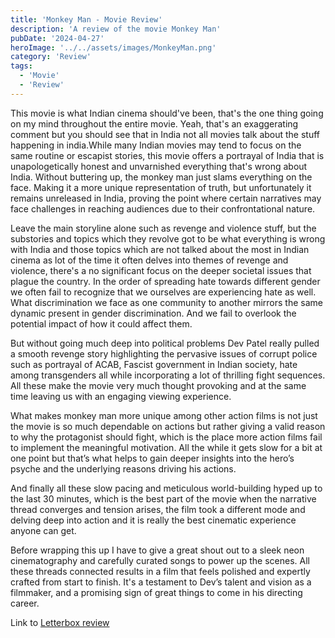 ```yaml
---
title: 'Monkey Man - Movie Review'
description: 'A review of the movie Monkey Man'
pubDate: '2024-04-27'
heroImage: '../../assets/images/MonkeyMan.png'
category: 'Review'
tags:
  - 'Movie'
  - 'Review'
---
```


This movie is what Indian cinema should've been, that's the one thing going on my mind throughout the entire movie. Yeah, that's an exaggerating comment but you should see that in India not all movies talk about the stuff happening in india.While many Indian movies may tend to focus on the same routine or escapist stories, this movie offers a portrayal of India that is unapologetically honest and unvarnished everything that's wrong about India. Without buttering up, the monkey man just slams everything on the face. Making it a more unique representation of truth, but unfortunately it remains unreleased in India, proving the point where certain narratives may face challenges in reaching audiences due to their confrontational nature.

Leave the main storyline alone such as revenge and violence stuff, but the substories and topics which they revolve got to be what everything is wrong with India and those topics which are not talked about the most in Indian cinema as lot of the time it often delves into themes of revenge and violence, there's a no significant focus on the deeper societal issues that plague the country. In the order of spreading hate towards different gender we often fail to recognize that we ourselves are experiencing hate as well. What discrimination we face as one community to another mirrors the same dynamic present in gender discrimination. And we fail to overlook the potential impact of how it could affect them.

But without going much deep into political problems Dev Patel really pulled a smooth revenge story highlighting the pervasive issues of corrupt police such as portrayal of ACAB, Fascist government in Indian society, hate among transgenders all while incorporating a lot of thrilling fight sequences. All these make the movie very much thought provoking and at the same time leaving us with an engaging viewing experience.

What makes monkey man more unique among other action films is not just the movie is so much dependable on actions but rather giving a valid reason to why the protagonist should fight, which is the place more action films fail to implement the meaningful motivation. All the while it gets slow for a bit at one point but that’s what helps to gain deeper insights into the hero’s psyche and the underlying reasons driving his actions.

And finally all these slow pacing and meticulous world-building hyped up to the last 30 minutes, which is the best part of the movie when the narrative thread converges and tension arises, the film took a different mode and delving deep into action and it is really the best cinematic experience anyone can get.

Before wrapping this up I have to give a great shout out to a sleek neon cinematography and carefully curated songs to power up the scenes. All these threads connected results in a film that feels polished and expertly crafted from start to finish. It's a testament to Dev’s talent and vision as a filmmaker, and a promising sign of great things to come in his directing career.

Link to [Letterbox review](https://boxd.it/kvsO)
